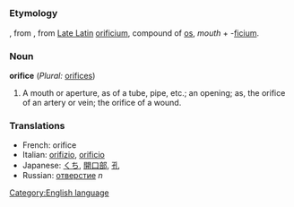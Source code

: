 =={{en}}==
[[Category:English language]]
===Etymology===
{{enm}}, from {{fro}}, from [[w:Vulgar Latin|Late Latin]] [[orificium]], compound of [[os]], ''mouth'' + -[[ficium]].

===Noun===
'''orifice''' (''Plural:'' [[orifices]])
#A mouth or aperture, as of a tube, pipe, etc.; an opening; as, the orifice of an artery or vein; the orifice of a wound.

===Translations===
*French: orifice
*Italian: [[orifizio]], [[orificio]]
*Japanese: [[くち]], [[開口部]], [[孔]]
*Russian: [[отверстие]] ''n''